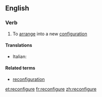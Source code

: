 ==English==

===Verb===
{{en-verb|reconfigur|ing}}

# To [[arrange]] into a new [[configuration]]

====Translations====
{{trans-top|arrange in a new configuration}}
* Italian: {{t-|it|riconfigurare}}
{{trans-mid}}
{{trans-bottom}}

====Related terms====
* [[reconfiguration]]

[[et:reconfigure]]
[[fr:reconfigure]]
[[zh:reconfigure]]